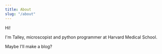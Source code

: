 ```yaml
---
title: About
slug: "/about"
---
```


Hi!

I'm Talley, microscopist and python programmer at Harvard Medical School.

Maybe I'll make a blog?